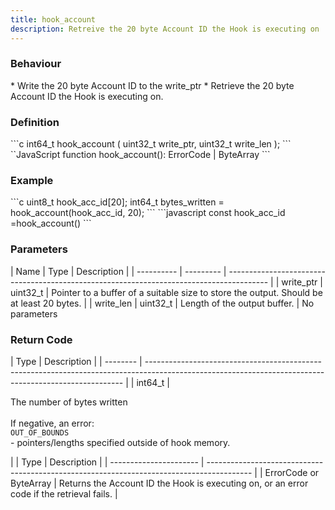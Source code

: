 ```yaml
---
title: hook_account
description: Retreive the 20 byte Account ID the Hook is executing on
---
```


### Behaviour

<Tabs>
<TabItem label="C">
* Write the 20 byte Account ID to the write_ptr
</TabItem>

<TabItem label="JavaScript">
* Retrieve the 20 byte Account ID the Hook is executing on.
</TabItem>
</Tabs>

### Definition

<Tabs>
<TabItem label="C">
```c
int64_t hook_account (
    uint32_t write_ptr,
    uint32_t write_len
);
```
</TabItem>

<TabItem label="JavaScript">
``JavaScript
function hook_account(): ErrorCode | ByteArray
```
</TabItem>
</Tabs>



### Example

<Tabs>
<TabItem label="C">
```c
uint8_t hook_acc_id[20];
int64_t bytes_written = 
    hook_account(hook_acc_id, 20);
```


</TabItem>

<TabItem label="JavaScript">
```javascript
const hook_acc_id =hook_account()
```
</TabItem>
</Tabs>



### Parameters

<Tabs>
<TabItem label="C">
| Name       | Type      | Description                                                                              |
| ---------- | --------- | ---------------------------------------------------------------------------------------- |
| write_ptr | uint32_t | Pointer to a buffer of a suitable size to store the output. Should be at least 20 bytes. |
| write_len | uint32_t | Length of the output buffer.                                                             |
</TabItem>

<TabItem label="JavaScript">
No parameters
</TabItem>
</Tabs>



### Return Code

<Tabs>
<TabItem label="C">
| Type     | Description                                                                                                                                            |
| -------- | ------------------------------------------------------------------------------------------------------------------------------------------------------ |
| int64_t | <p>The number of bytes written<br /><br />If negative, an error:<br /><code>OUT_OF_BOUNDS</code><br />- pointers/lengths specified outside of hook memory.</p> |
</TabItem>

<TabItem label="JavaScript">
| Type                   | Description                                                                               |
| ---------------------- | ----------------------------------------------------------------------------------------- |
| ErrorCode or ByteArray | Returns the Account ID the Hook is executing on, or an error code if the retrieval fails. |
</TabItem>
</Tabs>

